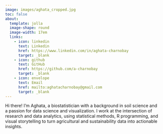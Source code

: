 ```yaml
---
image: images/aghata_cropped.jpg
toc: false
about: 
  template: jolla
  image-shape: round
  image-width: 17em
  links:
    - icon: linkedin 
      text: Linkedin
      href: https://www.linkedin.com/in/aghata-charnobay
      target: _blank
    - icon: github
      text: GitHub
      href: https://github.com/a-charnobay
      target: _blank
    - icon: envelope
      text: Email
      href: mailto:aghatacharnobay@gmail.com
      target: _blank
---
```


Hi there! I'm Aghata, a biostatistician with a background in soil science and a passion for data science and visualization. I work at the intersection of research and data analytics, using statistical methods, R programming, and visual storytelling to turn agricultural and sustainability data into actionable insights.
